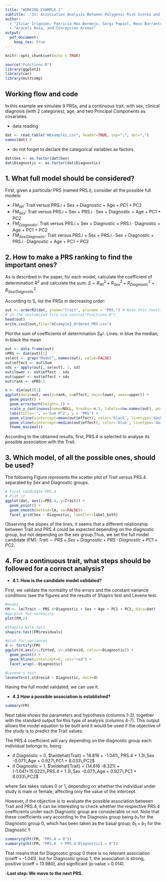 ```yaml
---
title: "WORKING EXAMPLE 1"
subtitle:  "In: Association Analysis Between Polygenic Risk Scores and Traits: Practical Guidelines and Tutorial with an Illustrative Data Set of Schizophrenia"
author:
  - "Itziar Irigoien, Patricia Mas-Bermejo, Sergi Papiol, Neus Barrantes-Vidal,"
  - "Araceli Rosa, and Concepción Arenas"
output:
  pdf_document:
    keep_tex: true
---
```



```r
knitr::opts_chunk$set(echo = TRUE)
```

```r
source("Functions.R") 
library(ggplot2)
library(car)
library(multcomp)
```

## Working flow and code

In this example we simulate 9 PRSs, and a continuous trait, with sex, clinical diagnosis (with 2 categories), age, and two Principal Components as covariates.

- data reading
```r
dat <- read.table("WExample1.csv", header=TRUE, sep=";", dec=",")
names(dat) #
```

\bigskip

- do not forget to declare the categorical variables as factors

```r
dat$Sex <- as.factor(dat$Sex)
dat$Diagnostic <- as.factor(dat$Diagnostic)
```

## 1.	What full model should be considered?

First, given a particular PRS (named PRS.i), consider all the possible full models:

- FM$_{WI}$: Trait versus PRS.i + Sex + Diagnostic + Age + PC1 + PC2
- FM$_{Sex}$: Trait versus PRS.i + Sex + PRS.i · Sex + Diagnostic + Age + PC1 + PC2
- FM$_{Diagnostic}$: Trait versus PRS.i + Sex + Diagnostic +    PRS.i  · Diagnostic + Age + PC1 + PC2
- FM$_{Sex/Diagnostic}$: Trait versus PRS.i + Sex + PRS.i · Sex + Diagnostic + PRS.i · Diagnostic + Age + PC1 + PC2

## 2. How to make a PRS ranking to find the important ones?

As is described in the paper, for each model, calculate the coefficient of determination $R^2$ and calculate the sum: $S =  R^2_{WI} +  R^2_{Sex} +  R^2_{Diagnostic} +  R^2_{Sex/Diagnostic}$. 

According to S, list the PRSs in decreasing order:
```r
out <- orderR2(dat, yname="Trait", prsname = "PRS.") # Note this function is included 
# in the customized file via source("Functions.R") 
head(out)
write.csv2(out,file="WExample1_Ordered_PRS.csv")
```

\bigskip

Plot the sum of coefficients of determination $S_{R^2}$. Lines: in blue the median; in black the mean
```r
out <- data.frame(out) 
nPRS <- dim(out)[1]
select <- grep("Model", names(out), value=FALSE)
out$effect <- out$Sum
sds <- apply(out[, select], 1, sd)
out$lower <- out$effect - sds
out$upper <- out$effect + sds
out$rank <- nPRS:1

n <- dim(out)[1]
ggplot(data=out, aes(y=rank, x=effect, xmin=lower, xmax=upper)) +
  geom_point() +
  geom_errorbarh(height=.1) +
  scale_y_continuous(name=NULL, breaks= n:1, labels=row.names(out), position="right") +
  labs(title='', x='Sum R^2', y = 'PRS') +
  geom_vline(xintercept=mean(out$effect), color='black', linetype='dashed') +
  geom_vline(xintercept=median(out$effect), color='blue', linetype='dashed') +
  theme_minimal()

```


According to the obtained results, first, PRS.4 is selected to analyse its possible association with the Trait.

## 3. Which model, of all the possible ones, should be used?

The following Figure represents the scatter plot of Trait versus PRS.4 separated by Sex and Diagnostic groups.
```r
# First candidate PRS.4
# Plot it
ggplot(dat, aes(x=PRS.4, y=Trait)) +
  geom_point() +
  geom_smooth(method=lm, se=FALSE)+
  facet_grid(Sex ~ Diagnostic, labeller=label_both)
```

Observing the slopes of the lines, it seems that a different relationship between Trait and PRS.4 could be expected depending on the diagnostic group, but not depending on the sex group.Thus, we set the full model candidate (FM): $Trait \sim PRS + Sex + Diagnostic + PRS\cdot Diagnostic + PC1 +PC2$.

## 4.	For a continuous trait, what steps should be followed for a correct analysis?

- **4.1.  How is the candidate model validated?**

First, we validate the normality of the errors and the constant variance conditions (see the figures and the results of Shapiro test and Levene test.
```r
#model
FM <- lm(Trait ~ PRS.4*Diagnostic + Sex + Age + PC1 + PC2, data=dat)
#qq-plot for normality 
plot(FM,2)   
```

```r
#Shapiro-Wilk test
shapiro.test(FM$residuals)
```

```r
#plot for variances
d <- fortify(FM)
ggplot(d,aes(x=.fitted, y=.stdresid, colour=Diagnostic)) + 
  geom_point() + 
  geom_hline(yintercept=0, col="red") +
  facet_wrap(.~Diagnostic)
```

```r
#Levene's test
leveneTest(.stdresid ~ Diagnostic, data=d)
```

\bigskip

Having the full model validated, we can use it.

- **4.3	 How a possible association is established?**
```r
summary(FM)
```

Next table shows the parameters and hypothesis (columns 1-3), together with the standard output for this type of analysis (columns 4-7). This output allows the model equation to be built and it would be used if the objective of the study is to predict the Trait values.
```{=latex}
\begin{table}[h!]
\centering
\begin{tabular}{l|ccrrrr}
\hline
              &  Parameter & Null Hypothesis & Estimate & Std. Error & t value & $p$-value\\
\hline
Intercept & $b_0$ &  $b_0=0$ & 14.816 & 2.806 &  5.280 & 1.28e-06\\
PRS.4 & $b_1$ &  $b_1=0$ & -1.041 & 3.710 & -0.280 &  0.780\\
Diagnostic1 & $b_2$ &  $b_2=0$ & -8.321 & 3.622 & -2.298 &  0.025\\
Sex1 & $b_3$ &  $b_3=0$ & 1.300 & 0.839 &  1.548 &  0.126\\
Age & $b_4$ &  $b_4=0$ & -0.071 & 0.086 & -0.819 &  0.416\\
PC1 & $b_5$ &  $b_5=0$ & 0.927 & 6.455 &  0.144 &  0.886\\ 
PC2 & $b_6$ &  $b_6=0$ & 8.033 & 6.230 &  1.289 &  0.201\\
PRS.4:Diagnostic1 & $b_7$ &  $b_7=0$ & 15.026 & 6.690 &  2.246 &  0.028\\
 \hline
\end{tabular}
\caption{\label{tab:Table2}: Working example 1. Parameters, null hypothesis, estimates, standard errors, $t$ statistics, and $p$-values for the regression coefficients in the FM$_{Diagnostic}$.}
\end{table}
```

\bigskip

The PRS.4 coefficient will vary depending on the diagnostic group each individual belongs to, being:

  + if Diagnostic = 0, $\widehat{Trait} = 14.816 + -1.041\, PRS.4 + 1.3\,Sex -0.071\,Age + 0.927\,PC1 + 8.033\,PC2$ 
  + if Diagnostic = 1, $\widehat{Trait} = (14.816 -8.321) + (-1.041+15.022)\,PRS.4 + 1.3\,Sex -0.071\,Age + 0.927\,PC1 + 8.033\,PC2$ 

where Sex takes values 0 or 1, depending on whether the individual under study is male or female, affecting only the value of the intercept.

However, if the objective is to evaluate the possible association between Trait and PRS.4, it can be interesting to check whether the respective PRS.4 coefficients under each Diagnostic group are considerable or not. Note that these coefficients vary according to the Diagnosis group being $b_1$ for the Diagnostic group 0, which has been taken as the basal group; $b_1 + b_7$ for the Diagnostic 1:
```r
summary(glht(FM, "PRS.4 = 0"))
summary(glht(FM, "PRS.4  + PRS.4:Diagnostic1 = 0"))
```

That means that for Diagnostic group 0 there is no relevant association (coeff = -1.041), but for Diagnostic group 1, the association is strong, positive (coeff = 13.980), and significant (p-value = 0.014).


-**Last step: We move to the next PRS.**

